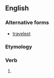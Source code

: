 ==English==

===Alternative forms===
* [[travelest]]

===Etymology===
{{suffix|en|travel|est}}

===Verb===
{{head|en|verb form}}

# {{en-archaic second-person singular of|travel|lang=en}}